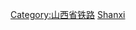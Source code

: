 {{Commonscat|Train stations in Shanxi}}
[[Category:山西省铁路|Category:山西省铁路]]
[[Category:中國大陸各行政區鐵路車站|Shanxi]]